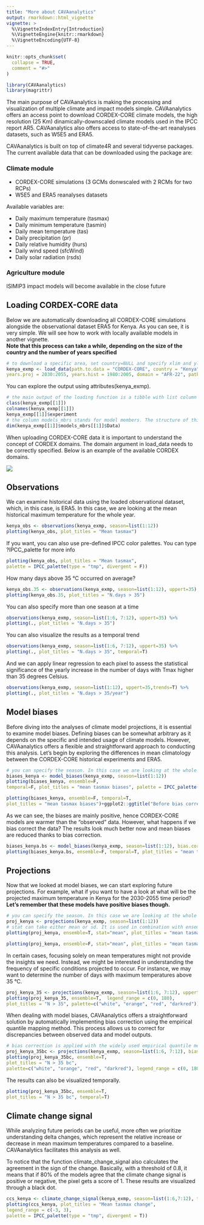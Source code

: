 ```yaml
---
title: "More about CAVAanalytics"
output: rmarkdown::html_vignette
vignette: >
  %\VignetteIndexEntry{Introduction}
  %\VignetteEngine{knitr::rmarkdown}
  %\VignetteEncoding{UTF-8}
---
```


```r
knitr::opts_chunk$set(
  collapse = TRUE,
  comment = "#>"
)
```

```r
library(CAVAanalytics)
library(magrittr)
```


The main purpose of CAVAanalytics is making the processing and visualization of multiple climate and impact models simple. CAVAanalytics offers an access point to download CORDEX-CORE climate models, the high resolution (25 Km) dinamically-downscaled climate models used in the IPCC report AR5. CAVAanalytics also offers access to state-of-the-art reanalyses datasets, such as W5E5 and ERA5. 

CAVAanalytics is built on top of climate4R and several tidyverse packages. The current available data that can be downloaded using the package are:

### Climate module
* CORDEX-CORE simulations (3 GCMs donwscaled with 2 RCMs for two RCPs)
* W5E5 and ERA5 reanalyses datasets

Available variables are:

* Daily maximum temperature (tasmax)
* Daily minimum temperature (tasmin)
* Daily mean temperature (tas)
* Daily precipitation (pr)
* Daily relative humidity (hurs)
* Daily wind speed (sfcWind)
* Daily solar radiation (rsds)

### Agriculture module
ISIMIP3 impact models will become available in the close future

## Loading CORDEX-CORE data
Below we are automatically downloading all CORDEX-CORE simulations alongside the observational dataset ERA5 for Kenya. As you can see, it is very simple. We will see how to work with locally available models in another vignette.  
**Note that this process can take a while, depending on the size of the country and the number of years specified**

```r
# to download a specific area, set country=NULL and specify xlim and ylim arguments. 
kenya_exmp <- load_data(path.to.data = "CORDEX-CORE", country = "Kenya", variable = "tasmax", 
years.proj = 2030:2055, years.hist = 1980:2005, domain = "AFR-22", path.to.obs = "ERA5")

```

You can explore the output using attributes(kenya_exmp).

```r
# the main output of the loading function is a tibble with list column containing all the downloaded data
class(kenya_exmp[[1]])
colnames(kenya_exmp[[1]])
kenya_exmp[[1]]$experiment
# the column models_mbrs stands for model members. The structure of this element comes from the loadeR package. The data is contained in the data element, and as you can see, it has 6 members. CAVAanalytics automatically binds together multiple models and checks for temporal consistency.
dim(kenya_exmp[[1]]$models_mbrs[[1]]$Data)
```

When uploading CORDEX-CORE data it is important to understand the concept of CORDEX domains. The domain argument in load_data needs to be correctly specified. Below is an example of the available CORDEX domains.

![](domains.png){#fig:figure-1}

## Observations

We can examine historical data using the loaded observational dataset, which, in this case, is ERA5. In this case, we are looking at the mean historical maximum temperature for the whole year. 

```r
kenya_obs <- observations(kenya_exmp, season=list(1:12))
plotting(kenya_obs, plot_titles = "Mean tasmax")
```
If you want, you can also use pre-defined IPCC color palettes. You can type ?IPCC_palette for more info

```r
plotting(kenya_obs, plot_titles = "Mean tasmax", 
palette = IPCC_palette(type = "tmp", divergent = F))
```

How many days above 35 °C occurred on average?
```r
kenya_obs.35 <- observations(kenya_exmp, season=list(1:12), uppert=35)
plotting(kenya_obs.35, plot_titles = "N.days > 35")
```

You can also specify more than one season at a time

```r
observations(kenya_exmp, season=list(1:6, 7:12), uppert=35) %>% 
plotting(., plot_titles = "N.days > 35")
```

You can also visualize the results as a temporal trend

```r
observations(kenya_exmp, season=list(1:6, 7:12), uppert=35) %>% 
plotting(., plot_titles = "N.days > 35", temporal=T)
```

And we can apply linear regression to each pixel to assess the statistical significance of the yearly increase in the number of days with Tmax higher than 35 degrees Celsius.

```r
observations(kenya_exmp, season=list(1:12), uppert=35,trends=T) %>% 
plotting(., plot_titles = "N.days > 35/year")
```


## Model biases

Before diving into the analyses of climate model projections, it is essential to examine model biases. Defining biases can be somewhat arbitrary as it depends on the specific and intended usage of climate models. However, CAVAanalytics offers a flexible and straightforward approach to conducting this analysis. Let's begin by exploring the differences in mean climatology between the CORDEX-CORE historical experiments and ERA5.

```r
# you can specify the season. In this case we are looking at the whole year
biases_kenya <- model_biases(kenya_exmp, season=list(1:12))
plotting(biases_kenya, ensemble=F, 
temporal=F, plot_titles = "mean tasmax biases", palette = IPCC_palette(type="tmp", divergent = T))
```

```r
plotting(biases_kenya, ensemble=F, temporal=T, 
plot_titles = "mean tasmax biases")+ggplot2::ggtitle("Before bias correction")
```
As we can see, the biases are mainly positive, hence CORDEX-CORE models are warmer than the "observed" data. However, what happens if we bias correct the data?
The results look much better now and mean biases are reduced thanks to bias correction. 

```r
biases_kenya.bs <- model_biases(kenya_exmp, season=list(1:12), bias.correction = T)
plotting(biases_kenya.bs, ensemble=F, temporal=T, plot_titles = "mean tasmax biases")+ggplot2::ggtitle("After bias correction")
```

## Projections

Now that we looked at model biases, we can start exploring future projections. For example, what if you want to have a look at what will be the projected maximum temperature in Kenya for the 2030-2055 time period? **Let's remember that these models have positive biases though.**

```r
# you can specify the season. In this case we are looking at the whole year
proj_kenya <- projections(kenya_exmp, season=list(1:12))
# stat can take either mean or sd. It is used in combination with ensemble=T. Default is always mean
plotting(proj_kenya, ensemble=T, stat="mean", plot_titles = "mean tasmax")
```


```r
plotting(proj_kenya, ensemble=F, stat="mean", plot_titles = "mean tasmax")
```

In certain cases, focusing solely on mean temperatures might not provide the insights we need. Instead, we might be interested in understanding the frequency of specific conditions projected to occur. For instance, we may want to determine the number of days with maximum temperatures above 35 °C.


```r
proj_kenya_35 <- projections(kenya_exmp, season=list(1:6, 7:12), uppert=35)
plotting(proj_kenya_35, ensemble=T,  legend_range = c(0, 180),
plot_titles = "N > 35", palette=c("white", "orange", "red", "darkred"))
```

When dealing with model biases, CAVAanalytics offers a straightforward solution by automatically implementing bias correction using the empirical quantile mapping method. This process allows us to correct for discrepancies between observed data and model outputs.

```r
# bias correction is applied with the widely used empirical quantile method
proj_kenya_35bc <- projections(kenya_exmp, season=list(1:6, 7:12), bias.correction = T, uppert=35)
plotting(proj_kenya_35bc, ensemble=T,  
plot_titles = "N > 35 bc", 
palette=c("white", "orange", "red", "darkred"), legend_range = c(0, 180))
```


The results can also be visualized temporally.

```r
plotting(proj_kenya_35bc, ensemble=T,  
plot_titles = "N > 35 bc", temporal=T)
```


## Climate change signal

While analyzing future periods can be useful, more often we prioritize understanding delta changes, which represent the relative increase or decrease in mean maximum temperatures compared to a baseline. CAVAanalytics facilitates this analysis as well.

To notice that the function climate_change_signal also calculates the agreement in the sign of the change. Basically, with a threshold of 0.8, it means that if 80% of the models agree that the climate change signal is positive or negative, the pixel gets a score of 1. These results are visualized through a black dot. 

```r
ccs_kenya <- climate_change_signal(kenya_exmp, season=list(1:6,7:12), threshold = 0.8)
plotting(ccs_kenya, plot_titles = "Mean tasmax change", 
legend_range = c(-3, 3), 
palette = IPCC_palette(type = "tmp", divergent = T))

```



